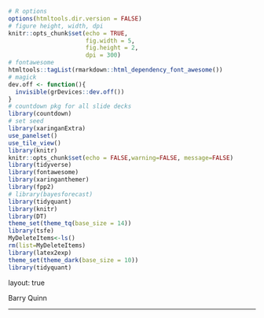 ```r
# R options
options(htmltools.dir.version = FALSE)
# figure height, width, dpi
knitr::opts_chunk$set(echo = TRUE, 
                      fig.width = 5, 
                      fig.height = 2,
                      dpi = 300)
# fontawesome
htmltools::tagList(rmarkdown::html_dependency_font_awesome())
# magick
dev.off <- function(){
  invisible(grDevices::dev.off())
}
# countdown pkg for all slide decks
library(countdown)
# set seed
library(xaringanExtra)
use_panelset()
use_tile_view()
library(knitr)
knitr::opts_chunk$set(echo = FALSE,warning=FALSE, message=FALSE)
library(tidyverse)
library(fontawesome) 
library(xaringanthemer)
library(fpp2)
# library(bayesforecast)
library(tidyquant)
library(knitr)
library(DT)
theme_set(theme_tq(base_size = 14))
library(tsfe)
MyDeleteItems<-ls()
rm(list=MyDeleteItems)
library(latex2exp)
theme_set(theme_dark(base_size = 10))
library(tidyquant)
```

layout: true
<div class="my-footer">
<span>
Barry Quinn
</span>
</div> 
---
